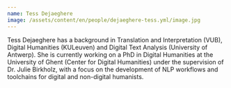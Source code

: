 ```yaml
---
name: Tess Dejaeghere
image: /assets/content/en/people/dejaeghere-tess.yml/image.jpg
---
```

Tess Dejaeghere has a background in Translation and Interpretation (VUB), Digital Humanities (KULeuven) and Digital Text Analysis (University of Antwerp).  She is currently working on a PhD in Digital Humanities at the University of Ghent (Center for Digital Humanities) under the supervision of Dr. Julie Birkholz, with a focus on the development of NLP workflows and toolchains for digital and non-digital humanists.
